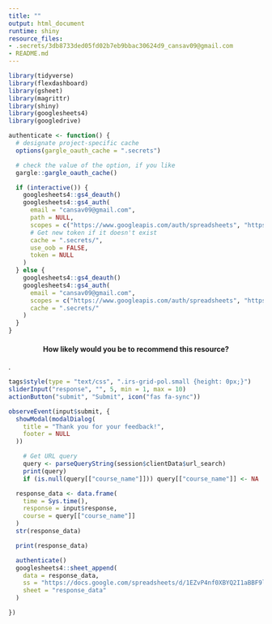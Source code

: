```yaml
---
title: ""
output: html_document
runtime: shiny
resource_files:
- .secrets/3db8733ded05fd02b7eb9bbac30624d9_cansav09@gmail.com
- README.md
---
```



```r
library(tidyverse)
library(flexdashboard)
library(gsheet)
library(magrittr)
library(shiny)
library(googlesheets4)
library(googledrive)

authenticate <- function() {
  # designate project-specific cache
  options(gargle_oauth_cache = ".secrets")

  # check the value of the option, if you like
  gargle::gargle_oauth_cache()

  if (interactive()) {
    googlesheets4::gs4_deauth()
    googlesheets4::gs4_auth(
      email = "cansav09@gmail.com",
      path = NULL,
      scopes = c("https://www.googleapis.com/auth/spreadsheets", "https://www.googleapis.com/auth/drive"),
      # Get new token if it doesn't exist
      cache = ".secrets/",
      use_oob = FALSE,
      token = NULL
    )
  } else {
    googlesheets4::gs4_deauth()
    googlesheets4::gs4_auth(
      email = "cansav09@gmail.com",
      scopes = c("https://www.googleapis.com/auth/spreadsheets", "https://www.googleapis.com/auth/drive"),
      cache = ".secrets/"
    )
  }
}
```

<h4 align="center">How likely would you be to recommend this resource?</h4>.

```r
tags$style(type = "text/css", ".irs-grid-pol.small {height: 0px;}")
sliderInput("response", "", 5, min = 1, max = 10)
actionButton("submit", "Submit", icon("fas fa-sync"))
```


```r
observeEvent(input$submit, {
  showModal(modalDialog(
    title = "Thank you for your feedback!",
    footer = NULL
  ))

    # Get URL query
    query <- parseQueryString(session$clientData$url_search)
    print(query)
    if (is.null(query[["course_name"]])) query[["course_name"]] <- NA

  response_data <- data.frame(
    time = Sys.time(),
    response = input$response,
    course = query[["course_name"]]
  )
  str(response_data)

  print(response_data)

  authenticate()
  googlesheets4::sheet_append(
    data = response_data,
    ss = "https://docs.google.com/spreadsheets/d/1EZvP4nf0XBYQ2I1aBBF9ljoZpTtLds_JcOJqPfDIcYE/edit#gid=0",
    sheet = "response_data"
  )

})
```

<!-- Google tag (gtag.js) -->
<script async src="https://www.googletagmanager.com/gtag/js?id=G-QML6KR0YVW"></script>
<script>
  window.dataLayer = window.dataLayer || [];
  function gtag(){dataLayer.push(arguments);}
  gtag('js', new Date());

  gtag('config', 'G-QML6KR0YVW');
</script>
